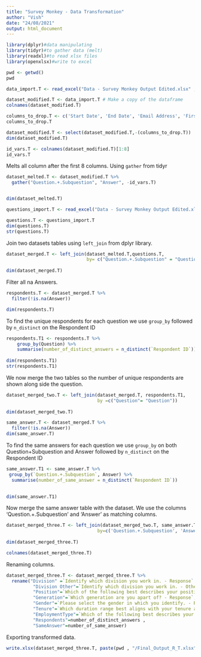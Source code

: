 ```yaml
---
title: "Survey Monkey - Data Transformation"
author: "Vish"
date: "24/08/2021"
output: html_document
---
```


```r
library(dplyr)#data manipulating
library(tidyr)#to gather data (melt)
library(readxl)#to read xlsx files
library(openxlsx)#write to excel 
```


```r
pwd <- getwd()
pwd
```
```r
data_import.T <- read_excel("Data - Survey Monkey Output Edited.xlsx" , sheet = "Edited_Data")
```

```r
dataset_modified.T <- data_import.T # Make a copy of the dataframe
colnames(dataset_modified.T)
```

```r
columns_to_drop.T <- c('Start Date', 'End Date', 'Email Address', 'First Name', 'Last Name', 'Custom Data 1')
columns_to_drop.T
```

```r
dataset_modified.T <- select(dataset_modified.T,-(columns_to_drop.T)) 
dim(dataset_modified.T)
```

```r
id_vars.T <- colnames(dataset_modified.T)[1:8] 
id_vars.T
```
Melts all column after the first 8 columns. Using ```gather``` from tidyr

```r
dataset_melted.T <- dataset_modified.T %>% 
  gather("Question.+.Subquestion", "Answer", -id_vars.T)


dim(dataset_melted.T)
```

```r
questions_import.T <- read_excel("Data - Survey Monkey Output Edited.xlsx", sheet="Question")
```

```r
questions.T <- questions_import.T
dim(questions.T)
str(questions.T)
```
Join two datasets tables using ```left_join``` from dplyr library.

```r
dataset_merged.T <- left_join(dataset_melted.T,questions.T, 
                              by= c("Question.+.Subquestion" = "Question + Subquestion"))
  
dim(dataset_merged.T)
```
Filter all na Answers. 

```r
respondents.T <- dataset_merged.T %>% 
  filter(!is.na(Answer))

dim(respondents.T)
```
To find the unique respondents for each question we use ```group_by``` followed by ```n_distinct``` on the Respondent ID

```r
respondents.T1 <- respondents.T %>% 
    group_by(Question) %>% 
    summarise(number_of_distinct_answers = n_distinct(`Respondent ID`))
    
dim(respondents.T1)
str(respondents.T1)
```
We now merge the two tables so the number of unique respondents are shown along side the question. 

```r
dataset_merged_two.T <- left_join(dataset_merged.T, respondents.T1, 
                                  by =c("Question"= "Question"))
  
dim(dataset_merged_two.T)
```

```r
same_answer.T <- dataset_merged.T %>% 
  filter(!is.na(Answer))
dim(same_answer.T)
```
To find the same answers for each question we use ```group_by``` on both Question+Subquestion and  Answer followed by ```n_distinct``` on the Respondent ID

```r
same_answer.T1 <- same_answer.T %>% 
 group_by(`Question.+.Subquestion`, Answer) %>% 
  summarise(number_of_same_answer = n_distinct(`Respondent ID`))
    

dim(same_answer.T1)
```
Now merge the same answer table with the dataset. We use the columns 'Question.+.Subquestion' and 'Answer'  as matching columns.

```r
dataset_merged_three.T <- left_join(dataset_merged_two.T, same_answer.T1, 
                                  by=c('Question.+.Subquestion', 'Answer'))
  
dim(dataset_merged_three.T)
```

```r
colnames(dataset_merged_three.T)
```
Renaming columns. 

```r
dataset_merged_three.T <- dataset_merged_three.T %>% 
  rename("Division" =`Identify which division you work in. - Response` ,
          "Division Other"=`Identify which division you work in. - Other (please specify)`,
          "Position"=`Which of the following best describes your position level? - Response` ,
          "Generation"=`Which generation are you apart of? - Response`,
          "Gender"=`Please select the gender in which you identify. - Response`,
          "Tenure"=`Which duration range best aligns with your tenure at your company? - Response`,
          "EmploymentType"=`Which of the following best describes your employment type? - Response`,
          "Respondents"=number_of_distinct_answers ,
          "SameAnswer"=number_of_same_answer)
```

Exporting transformed data. 

```r

write.xlsx(dataset_merged_three.T, paste(pwd , "/Final_Output_R_T.xlsx", sep=""))
```


